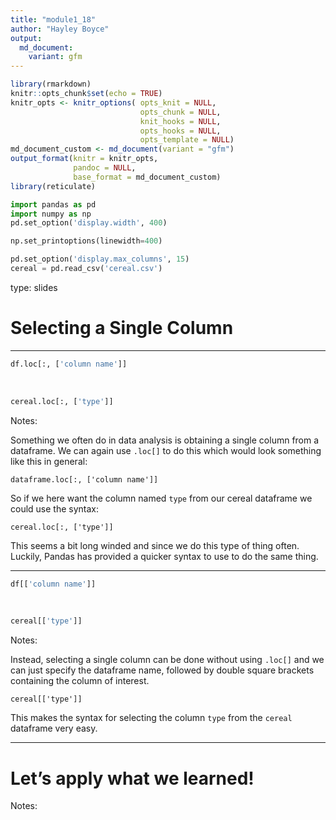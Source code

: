 ```yaml
---
title: "module1_18"
author: "Hayley Boyce"
output: 
  md_document:
    variant: gfm
---
```



```r
library(rmarkdown)
knitr::opts_chunk$set(echo = TRUE)
knitr_opts <- knitr_options( opts_knit = NULL,
                             opts_chunk = NULL,
                             knit_hooks = NULL,
                             opts_hooks = NULL,
                             opts_template = NULL)
md_document_custom <- md_document(variant = "gfm")
output_format(knitr = knitr_opts,
              pandoc = NULL,
              base_format = md_document_custom)
library(reticulate)
```


```python
import pandas as pd
import numpy as np
pd.set_option('display.width', 400)

np.set_printoptions(linewidth=400)

pd.set_option('display.max_columns', 15)
cereal = pd.read_csv('cereal.csv')
```


type: slides


# Selecting a Single Column

---

```python
df.loc[:, ['column name']]
```
<br>

```python
cereal.loc[:, ['type']]
```

Notes: 

Something we often do in data analysis is obtaining a single column from a dataframe.
We can again use `.loc[]` to do this which would look something like this in general:

`dataframe.loc[:, ['column name']]` 

So if we here want the column named `type` from our cereal dataframe we could use the syntax: 

`cereal.loc[:, ['type']]` 

This seems a bit long winded and since we do this type of thing often. Luckily, Pandas has provided a quicker syntax to use to do the same thing. 

---

``` Python
df[['column name']]
```

<br>


```python
cereal[['type']]
```

Notes:

Instead, selecting a single column can be done without using `.loc[]` and we can just specify the dataframe name, followed by double square brackets containing the column of interest.

`cereal[['type']]`

This makes the syntax for selecting the column `type` from the `cereal` dataframe very easy.

---

# Let’s apply what we learned!

Notes: <br>
